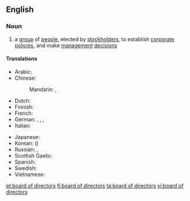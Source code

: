 ==English==
{{wikipedia}}

===Noun===
{{en-noun|head=[[board]] of [[director]]s|boards of directors}}

# a [[group]] of [[people]], elected by [[stockholder]]s, to establish [[corporate]] [[policies]], and make [[management]] [[decision]]s

====Translations====
{{trans-top|group of people elected by stockholders}}
* Arabic: {{t-|ar|مجلس إدارة|m|tr=májlis 'idaara}}
* Chinese:
*: Mandarin: {{t|cmn|董事會|sc=Hani}}, {{t|cmn|董事会|tr=dǒngshìhuì|sc=Hani}}
* Dutch: {{t-|nl|raad van bestuur}}
* Finnish: {{t+|fi|hallitus}}
* French: {{t+|fr|conseil d'administration|m}}
* German: {{t+|de|Vorstand|m}}, {{t-|de|Direktorium|n}}, {{t-|de|Verwaltungsrat|n}}, {{t-|de|Board of Directors|n}}
* Italian: {{t-|it|consiglio d'amministrazione|m}}
{{trans-mid}}
* Japanese: {{t-|ja|取締役会|tr=とりしまりやくかい, torishimariyaku-kai}}
* Korean: {{t-|ko|이사회|tr=isahoe|sc=Hang}} ({{t+|ko|理事會|sc=Hani}})
* Russian: {{t-|ru|совет директоров|m|tr=sovét direktoróv}}, {{t+|ru|правление|n|tr=pravlénije}}
* Scottish Gaelic: {{t-|gd|bòrd-stiùiridh|m}}
* Spanish: {{t-|es|consejo de administración|m}}
* Swedish: {{t+|sv|styrelse|c}}
* Vietnamese: {{t-|vi|hội đồng quản trị}}
{{trans-bottom}}

[[et:board of directors]]
[[fi:board of directors]]
[[ta:board of directors]]
[[vi:board of directors]]